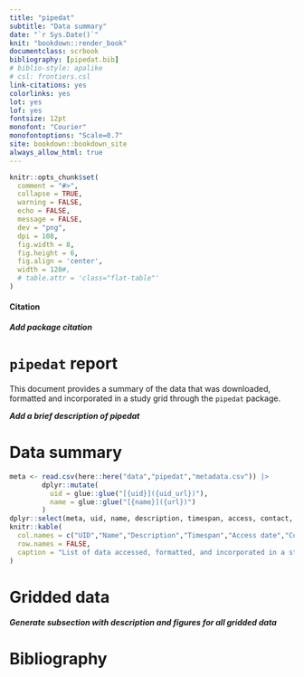 ```yaml
---
title: "pipedat"
subtitle: "Data summary"
date: "`r Sys.Date()`"
knit: "bookdown::render_book"
documentclass: scrbook
bibliography: [pipedat.bib]
# biblio-style: apalike
# csl: frontiers.csl
link-citations: yes
colorlinks: yes
lot: yes
lof: yes
fontsize: 12pt
monofont: "Courier"
monofontoptions: "Scale=0.7"
site: bookdown::bookdown_site
always_allow_html: true
---
```


```r
knitr::opts_chunk$set(
  comment = "#>",
  collapse = TRUE,
  warning = FALSE,
  echo = FALSE,
  message = FALSE,
  dev = "png",
  dpi = 108,
  fig.width = 8,
  fig.height = 6,
  fig.align = 'center',
  width = 120#,
  # table.attr = 'class="flat-table"'
)
```


#### Citation {-}

***Add package citation*** 

# `pipedat` report

This document provides a summary of the data that was downloaded, formatted and incorporated in a study grid through the `pipedat` package. 

***Add a brief description of pipedat***

# Data summary 

```r
meta <- read.csv(here::here("data","pipedat","metadata.csv")) |>
        dplyr::mutate(
          uid = glue::glue("[{uid}]({uid_url})"),
          name = glue::glue("[{name}]({url})")
        )
dplyr::select(meta, uid, name, description, timespan, access, contact, source) |>
knitr::kable(
  col.names = c("UID","Name","Description","Timespan","Access date","Contacts","Source"),
  row.names = FALSE,
  caption = "List of data accessed, formatted, and incorporated in a study grid through the `pipedat` package"
) 
```

# Gridded data 

***Generate subsection with description and figures for all gridded data***

# Bibliography {-}

<!-- <div id="refs"></div> -->

